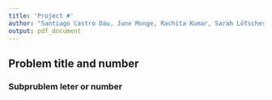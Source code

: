 ```yaml
---
title: 'Project #'
author: "Santiago Castro Dau, June Monge, Rachita Kumar, Sarah Lötscher"
output: pdf_document
---
```


## Problem title and number
### Subprublem leter or number

